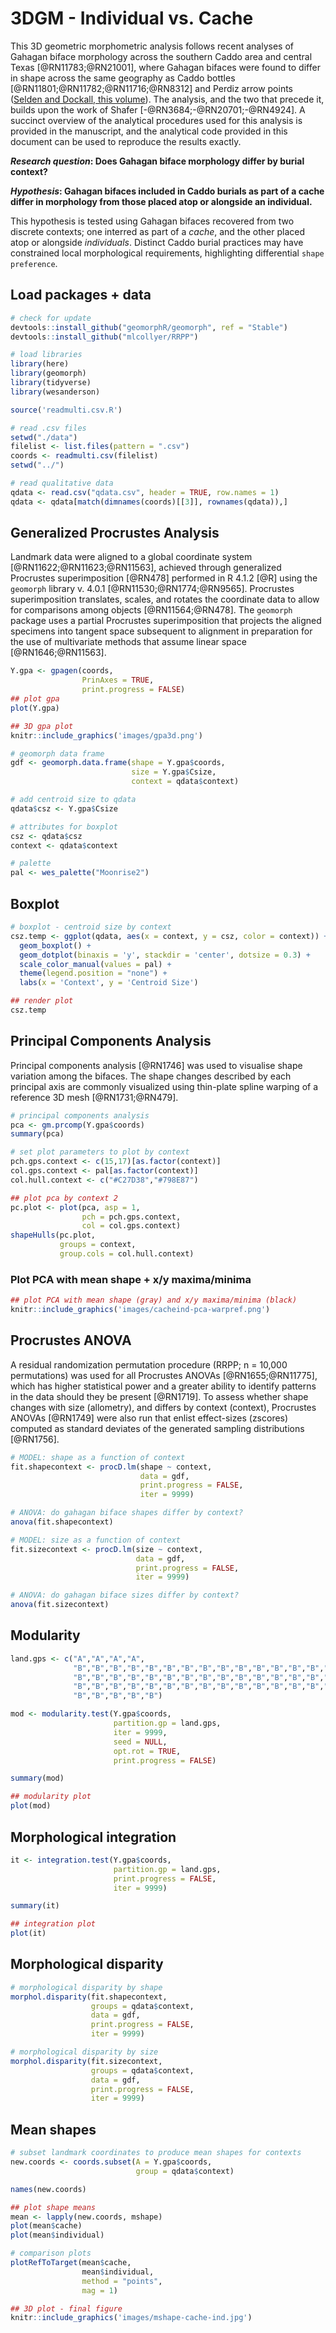 # 3DGM - Individual vs. Cache

This 3D geometric morphometric analysis follows recent analyses of Gahagan biface morphology across the southern Caddo area and central Texas [@RN11783;@RN21001], where Gahagan bifaces were found to differ in shape across the same geography as Caddo bottles [@RN11801;@RN11782;@RN11716;@RN8312] and Perdiz arrow points ([Selden and Dockall, this volume](https://github.com/seldenlab/perdiz3/blob/main/ms/perdiz3/perdiz3.pdf)). The analysis, and the two that precede it, builds upon the work of Shafer [-@RN3684;-@RN20701;-@RN4924]. A succinct overview of the analytical procedures used for this analysis is provided in the manuscript, and the analytical code provided in this document can be used to reproduce the results exactly.

**_Research question_: Does Gahagan biface morphology differ by burial context?**

**_Hypothesis_: Gahagan bifaces included in Caddo burials as part of a cache differ in morphology from those placed atop or alongside an individual.**

This hypothesis is tested using Gahagan bifaces recovered from two discrete contexts; one interred as part of a _cache_, and the other placed atop or alongside _individuals_. Distinct Caddo burial practices may have constrained local morphological requirements, highlighting differential `shape preference`.

## Load packages + data

```r
# check for update
devtools::install_github("geomorphR/geomorph", ref = "Stable")
devtools::install_github("mlcollyer/RRPP")

# load libraries
library(here)
library(geomorph)
library(tidyverse)
library(wesanderson)

source('readmulti.csv.R')

# read .csv files
setwd("./data")
filelist <- list.files(pattern = ".csv")
coords <- readmulti.csv(filelist)
setwd("../")

# read qualitative data
qdata <- read.csv("qdata.csv", header = TRUE, row.names = 1)
qdata <- qdata[match(dimnames(coords)[[3]], rownames(qdata)),]
```

## Generalized Procrustes Analysis

Landmark data were aligned to a global coordinate system [@RN11622;@RN11623;@RN11563], achieved through generalized Procrustes superimposition [@RN478] performed in R 4.1.2 [@R] using the `geomorph` library v. 4.0.1 [@RN11530;@RN1774;@RN9565]. Procrustes superimposition translates, scales, and rotates the coordinate data to allow for comparisons among objects [@RN11564;@RN478]. The `geomorph` package uses a partial Procrustes superimposition that projects the aligned specimens into tangent space subsequent to alignment in preparation for the use of multivariate methods that assume linear space [@RN1646;@RN11563]. 

```r
Y.gpa <- gpagen(coords,
                PrinAxes = TRUE,
                print.progress = FALSE)
## plot gpa
plot(Y.gpa)

## 3D gpa plot
knitr::include_graphics('images/gpa3d.png')

# geomorph data frame
gdf <- geomorph.data.frame(shape = Y.gpa$coords,
                           size = Y.gpa$Csize,
                           context = qdata$context) 

# add centroid size to qdata
qdata$csz <- Y.gpa$Csize

# attributes for boxplot
csz <- qdata$csz
context <- qdata$context

# palette
pal <- wes_palette("Moonrise2")
```

## Boxplot

```r
# boxplot - centroid size by context
csz.temp <- ggplot(qdata, aes(x = context, y = csz, color = context)) +
  geom_boxplot() +
  geom_dotplot(binaxis = 'y', stackdir = 'center', dotsize = 0.3) +
  scale_color_manual(values = pal) +
  theme(legend.position = "none") +
  labs(x = 'Context', y = 'Centroid Size')

## render plot
csz.temp
```

## Principal Components Analysis

Principal components analysis [@RN1746] was used to visualise shape variation among the bifaces. The shape changes described by each principal axis are commonly visualized using thin-plate spline warping of a reference 3D mesh [@RN1731;@RN479]. 

```r
# principal components analysis
pca <- gm.prcomp(Y.gpa$coords)
summary(pca)

# set plot parameters to plot by context
pch.gps.context <- c(15,17)[as.factor(context)]
col.gps.context <- pal[as.factor(context)]
col.hull.context <- c("#C27D38","#798E87")

## plot pca by context 2
pc.plot <- plot(pca, asp = 1,
                pch = pch.gps.context,
                col = col.gps.context)
shapeHulls(pc.plot,
           groups = context,
           group.cols = col.hull.context)
```

### Plot PCA with mean shape + x/y maxima/minima

```r
## plot PCA with mean shape (gray) and x/y maxima/minima (black)
knitr::include_graphics('images/cacheind-pca-warpref.png')
```

## Procrustes ANOVA

A residual randomization permutation procedure (RRPP; n = 10,000 permutations) was used for all Procrustes ANOVAs [@RN1655;@RN11775], which has higher statistical power and a greater ability to identify patterns in the data should they be present [@RN1719]. To assess whether shape changes with size (allometry), and differs by context (context), Procrustes ANOVAs [@RN1749] were also run that enlist effect-sizes (zscores) computed as standard deviates of the generated sampling distributions [@RN1756]. 

```r
# MODEL: shape as a function of context
fit.shapecontext <- procD.lm(shape ~ context,
                             data = gdf,
                             print.progress = FALSE,
                             iter = 9999)

# ANOVA: do gahagan biface shapes differ by context?
anova(fit.shapecontext)

# MODEL: size as a function of context
fit.sizecontext <- procD.lm(size ~ context,
                            data = gdf,
                            print.progress = FALSE,
                            iter = 9999)

# ANOVA: do gahagan biface sizes differ by context?
anova(fit.sizecontext)
```

## Modularity

```r
land.gps <- c("A","A","A","A",
              "B","B","B","B","B","B","B","B","B","B","B","B","B","B","B",
              "B","B","B","B","B","B","B","B","B","B","B","B","B","B","B",
              "B","B","B","B","B","B","B","B","B","B","B","B","B","B","B",
              "B","B","B","B","B")

mod <- modularity.test(Y.gpa$coords,
                       partition.gp = land.gps,
                       iter = 9999,
                       seed = NULL,
                       opt.rot = TRUE,
                       print.progress = FALSE)

summary(mod)

## modularity plot
plot(mod)
```

## Morphological integration

```r
it <- integration.test(Y.gpa$coords,
                       partition.gp = land.gps,
                       print.progress = FALSE,
                       iter = 9999)

summary(it)

## integration plot
plot(it)
```

## Morphological disparity

```r
# morphological disparity by shape
morphol.disparity(fit.shapecontext, 
                  groups = qdata$context, 
                  data = gdf, 
                  print.progress = FALSE, 
                  iter = 9999)

# morphological disparity by size
morphol.disparity(fit.sizecontext, 
                  groups = qdata$context, 
                  data = gdf, 
                  print.progress = FALSE, 
                  iter = 9999)
```

## Mean shapes

```r
# subset landmark coordinates to produce mean shapes for contexts
new.coords <- coords.subset(A = Y.gpa$coords,
                            group = qdata$context)

names(new.coords)

## plot shape means
mean <- lapply(new.coords, mshape)
plot(mean$cache)
plot(mean$individual)

# comparison plots
plotRefToTarget(mean$cache,
                mean$individual, 
                method = "points",
                mag = 1)

## 3D plot - final figure
knitr::include_graphics('images/mshape-cache-ind.jpg')
```
